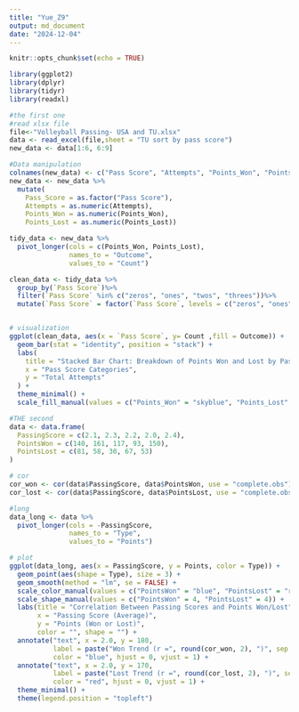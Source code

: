 ```yaml
---
title: "Yue_Z9"
output: md_document
date: "2024-12-04"
---
```


```r
knitr::opts_chunk$set(echo = TRUE)
```
```r

library(ggplot2)
library(dplyr)
library(tidyr)
library(readxl)

#the first one
#read xlsx file
file<-"Volleyball Passing- USA and TU.xlsx"
data <- read_excel(file,sheet = "TU sort by pass score")
new_data <- data[1:6, 6:9]

#Data manipulation
colnames(new_data) <- c("Pass Score", "Attempts", "Points_Won", "Points_Lost")
new_data <- new_data %>%
  mutate(
    Pass_Score = as.factor("Pass Score"),
    Attempts = as.numeric(Attempts),
    Points_Won = as.numeric(Points_Won),
    Points_Lost = as.numeric(Points_Lost))

tidy_data <- new_data %>%
  pivot_longer(cols = c(Points_Won, Points_Lost), 
               names_to = "Outcome", 
               values_to = "Count")

clean_data <- tidy_data %>%
  group_by(`Pass Score`)%>%
  filter(`Pass Score` %in% c("zeros", "ones", "twos", "threes"))%>%
  mutate(`Pass Score` = factor(`Pass Score`, levels = c("zeros", "ones", "twos", "threes")))


# visualization
ggplot(clean_data, aes(x = `Pass Score`, y= Count ,fill = Outcome)) +
  geom_bar(stat = "identity", position = "stack") +
  labs(
    title = "Stacked Bar Chart: Breakdown of Points Won and Lost by Pass Score",
    x = "Pass Score Categories",
    y = "Total Attempts"
  ) +
  theme_minimal() +
  scale_fill_manual(values = c("Points_Won" = "skyblue", "Points_Lost" = "tomato"))

#THE second
data <- data.frame(
  PassingScore = c(2.1, 2.3, 2.2, 2.0, 2.4),
  PointsWon = c(140, 161, 117, 93, 150),
  PointsLost = c(81, 58, 30, 67, 53)
)

# cor
cor_won <- cor(data$PassingScore, data$PointsWon, use = "complete.obs")
cor_lost <- cor(data$PassingScore, data$PointsLost, use = "complete.obs")

#long
data_long <- data %>% 
  pivot_longer(cols = -PassingScore, 
               names_to = "Type", 
               values_to = "Points")

# plot
ggplot(data_long, aes(x = PassingScore, y = Points, color = Type)) +
  geom_point(aes(shape = Type), size = 3) + 
  geom_smooth(method = "lm", se = FALSE) +  
  scale_color_manual(values = c("PointsWon" = "blue", "PointsLost" = "red")) +
  scale_shape_manual(values = c("PointsWon" = 4, "PointsLost" = 4)) +
  labs(title = "Correlation Between Passing Scores and Points Won/Lost",
       x = "Passing Score (Average)", 
       y = "Points (Won or Lost)",
       color = "", shape = "") +
  annotate("text", x = 2.0, y = 180, 
           label = paste("Won Trend (r =", round(cor_won, 2), ")", sep = ""),
           color = "blue", hjust = 0, vjust = 1) +
  annotate("text", x = 2.0, y = 170, 
           label = paste("Lost Trend (r =", round(cor_lost, 2), ")", sep = ""),
           color = "red", hjust = 0, vjust = 1) +
  theme_minimal() +
  theme(legend.position = "topleft")

```